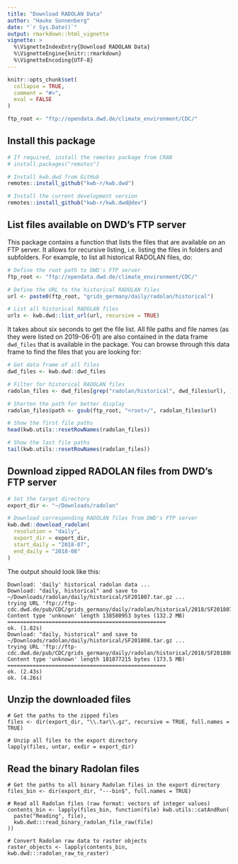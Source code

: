 ```yaml
---
title: "Download RADOLAN Data"
author: "Hauke Sonnenberg"
date: "`r Sys.Date()`"
output: rmarkdown::html_vignette
vignette: >
  %\VignetteIndexEntry{Download RADOLAN Data}
  %\VignetteEngine{knitr::rmarkdown}
  %\VignetteEncoding{UTF-8}
---
```


```r
knitr::opts_chunk$set(
  collapse = TRUE,
  comment = "#>",
  eval = FALSE
)

ftp_root <- "ftp://opendata.dwd.de/climate_environment/CDC/"
```

## Install this package

```r
# If required, install the remotes package from CRAN
# install.packages("remotes")

# Install kwb.dwd from GitHub
remotes::install_github("kwb-r/kwb.dwd")

# Install the current development version
remotes::install_github("kwb-r/kwb.dwd@dev")
```

## List files available on DWD's FTP server

This package contains a function that lists the files that are available on an
FTP server. It allows for recursive listing, i.e. listing the files in folders
and subfolders. For example, to list all historical RADOLAN files, do:

```r
# Define the root path to DWD's FTP server
ftp_root <- "ftp://opendata.dwd.de/climate_environment/CDC/"

# Define the URL to the historical RADOLAN files
url <- paste0(ftp_root, "grids_germany/daily/radolan/historical")

# List all historical RADOLAN files
urls <- kwb.dwd::list_url(url, recursive = TRUE)
```

It takes about six seconds to get the file list. All file paths and file names
(as they were listed on 2019-06-01) are also contained in the data frame
`dwd_files` that is available in the package. You can browse through this
data frame to find the files that you are looking for:

```r
# Get data frame of all files
dwd_files <- kwb.dwd::dwd_files

# Filter for historical RADOLAN files
radolan_files <- dwd_files[grep("radolan/historical", dwd_files$url), ]

# Shorten the path for better display
radolan_files$path <- gsub(ftp_root, "<root>/", radolan_files$url)

# Show the first file paths
head(kwb.utils::resetRowNames(radolan_files))

# Show the last file paths
tail(kwb.utils::resetRowNames(radolan_files))
```

## Download zipped RADOLAN files from DWD's FTP server

```r
# Set the target directory
export_dir <- "~/Downloads/radolan"

# Download corresponding RADOLAN files from DWD's FTP server
kwb.dwd::download_radolan(
  resolution = "daily",  
  export_dir = export_dir, 
  start_daily = "2018-07", 
  end_daily = "2018-08"
)
```

The output should look like this:

```
Download: 'daily' historical radolan data ... 
Download: "daily, historical" and save to ~/Downloads/radolan/daily/historical/SF201807.tar.gz ... 
trying URL 'ftp://ftp-cdc.dwd.de/pub/CDC/grids_germany/daily/radolan/historical/2018/SF201807.tar.gz'
Content type 'unknown' length 138580953 bytes (132.2 MB)
==================================================
ok. (1.82s) 
Download: "daily, historical" and save to ~/Downloads/radolan/daily/historical/SF201808.tar.gz ... 
trying URL 'ftp://ftp-cdc.dwd.de/pub/CDC/grids_germany/daily/radolan/historical/2018/SF201808.tar.gz'
Content type 'unknown' length 181877215 bytes (173.5 MB)
==================================================
ok. (2.43s) 
ok. (4.26s) 
```

## Unzip the downloaded files

```
# Get the paths to the zipped files
files <- dir(export_dir, "\\.tar\\.gz", recursive = TRUE, full.names = TRUE)

# Unzip all files to the export directory
lapply(files, untar, exdir = export_dir)
```

## Read the binary Radolan files

```
# Get the paths to all binary Radolan files in the export directory
files_bin <- dir(export_dir, "---bin$", full.names = TRUE)

# Read all Radolan files (raw format: vectors of integer values)
contents_bin <- lapply(files_bin, function(file) kwb.utils::catAndRun(
  paste("Reading", file),
  kwb.dwd:::read_binary_radolan_file_raw(file)
))

# Convert Radolan raw data to raster objects
raster_objects <- lapply(contents_bin, kwb.dwd:::radolan_raw_to_raster)
```
